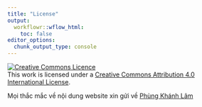 ```yaml
---
title: "License"
output:
  workflowr::wflow_html:
    toc: false
editor_options:
  chunk_output_type: console
---
```


<a rel="license" href="http://creativecommons.org/licenses/by/4.0/"><img alt="Creative Commons Licence" style="border-width:0" src="https://i.creativecommons.org/l/by/4.0/88x31.png" /></a><br />This work is licensed under a <a rel="license" href="http://creativecommons.org/licenses/by/4.0/">Creative Commons Attribution 4.0 International License</a>.

Mọi thắc mắc về nội dung website xin gửi về [Phùng Khánh Lâm](phungkhanhlam@gmail.com)
